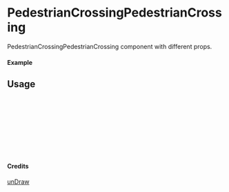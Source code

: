 
<Meta of={PedestrianCrossingPedestrianCrossing} title="unDraw/PedestrianCrossingPedestrianCrossing" />

# PedestrianCrossingPedestrianCrossing

PedestrianCrossingPedestrianCrossing component with different props.

#### Example

<Canvas of={PedestrianCrossingPedestrianCrossing.Primary} />

## Usage

```ts
import { PedestrianCrossingPedestrianCrossing } from "yadl-ui";

const Example = () => {
  return (
      <PedestrianCrossingPedestrianCrossing />
  );
};

export default Example;
```

#### Credits
[unDraw](https://undraw.co/illustrations)
